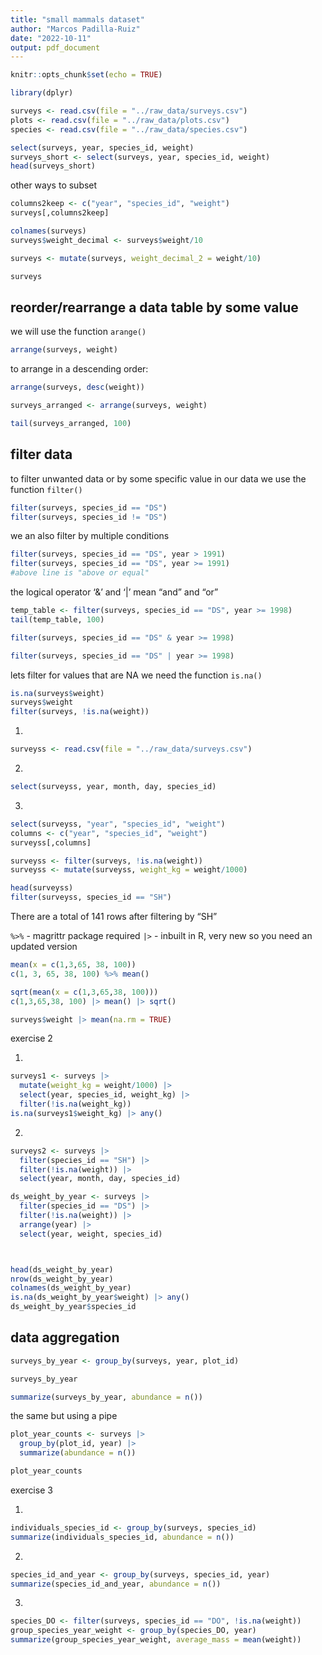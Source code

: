 ```yaml
---
title: "small mammals dataset"
author: "Marcos Padilla-Ruiz"
date: "2022-10-11"
output: pdf_document
---
```


```r
knitr::opts_chunk$set(echo = TRUE)
```



```r
library(dplyr)
```

```r
surveys <- read.csv(file = "../raw_data/surveys.csv")
plots <- read.csv(file = "../raw_data/plots.csv")
species <- read.csv(file = "../raw_data/species.csv")
```

```r
select(surveys, year, species_id, weight)
surveys_short <- select(surveys, year, species_id, weight)
head(surveys_short)
```


other ways to subset
```r
columns2keep <- c("year", "species_id", "weight")
surveys[,columns2keep]
```


```r
colnames(surveys)
surveys$weight_decimal <- surveys$weight/10
```

```r
surveys <- mutate(surveys, weight_decimal_2 = weight/10)
```

```r
surveys
```


## reorder/rearrange a data table by some value

we will use the function `arange()`

```r
arrange(surveys, weight)
```

to arrange in a descending order:
```r
arrange(surveys, desc(weight))
```


```r
surveys_arranged <- arrange(surveys, weight)

tail(surveys_arranged, 100)
```


## filter data

to filter unwanted data or by some specific value in our data we use the function `filter()`

```r
filter(surveys, species_id == "DS")
filter(surveys, species_id != "DS")


```



we an also filter by multiple conditions

```r
filter(surveys, species_id == "DS", year > 1991)
filter(surveys, species_id == "DS", year >= 1991)
#above line is "above or equal"
```

the logical operator '&' and '|' mean "and" and "or"

```r
temp_table <- filter(surveys, species_id == "DS", year >= 1998)
tail(temp_table, 100)
```

```r
filter(surveys, species_id == "DS" & year >= 1998)
```


```r
filter(surveys, species_id == "DS" | year >= 1998)

```


lets filter for values that are NA we need the function `is.na()`


```r
is.na(surveys$weight)
surveys$weight
filter(surveys, !is.na(weight))

```




1.
```r
surveyss <- read.csv(file = "../raw_data/surveys.csv")
```

2.
```r
select(surveyss, year, month, day, species_id)

```


3.
```r
select(surveyss, "year", "species_id", "weight")
columns <- c("year", "species_id", "weight")
surveyss[,columns]
```


```r

surveyss <- filter(surveys, !is.na(weight))
surveyss <- mutate(surveyss, weight_kg = weight/1000)

head(surveyss)
filter(surveyss, species_id == "SH")
```


There are a total of 141 rows after filtering by "SH"



`%>%` - magrittr package required
`|>` - inbuilt in R, very new so you need an updated version

```r
mean(x = c(1,3,65, 38, 100))
c(1, 3, 65, 38, 100) %>% mean()

sqrt(mean(x = c(1,3,65,38, 100)))
c(1,3,65,38, 100) |> mean() |> sqrt()

surveys$weight |> mean(na.rm = TRUE)
```



exercise 2

1.
```r
surveys1 <- surveys |>
  mutate(weight_kg = weight/1000) |>
  select(year, species_id, weight_kg) |>
  filter(!is.na(weight_kg))
is.na(surveys1$weight_kg) |> any()
```
2.
```r

surveys2 <- surveys |>
  filter(species_id == "SH") |>
  filter(!is.na(weight)) |>
  select(year, month, day, species_id)
```

```r
ds_weight_by_year <- surveys |>
  filter(species_id == "DS") |>
  filter(!is.na(weight)) |>
  arrange(year) |>
  select(year, weight, species_id)



head(ds_weight_by_year)
nrow(ds_weight_by_year)
colnames(ds_weight_by_year)
is.na(ds_weight_by_year$weight) |> any()
ds_weight_by_year$species_id
```


## data aggregation

```r
surveys_by_year <- group_by(surveys, year, plot_id)

surveys_by_year

```



```r
summarize(surveys_by_year, abundance = n())
```


the same but using a pipe

```r
plot_year_counts <- surveys |>
  group_by(plot_id, year) |>
  summarize(abundance = n())

plot_year_counts

```




exercise 3

1.
```r
individuals_species_id <- group_by(surveys, species_id)
summarize(individuals_species_id, abundance = n())
```

2.
```r
species_id_and_year <- group_by(surveys, species_id, year)
summarize(species_id_and_year, abundance = n())
```


3.
```r
species_DO <- filter(surveys, species_id == "DO", !is.na(weight))
group_species_year_weight <- group_by(species_DO, year)
summarize(group_species_year_weight, average_mass = mean(weight))
```







